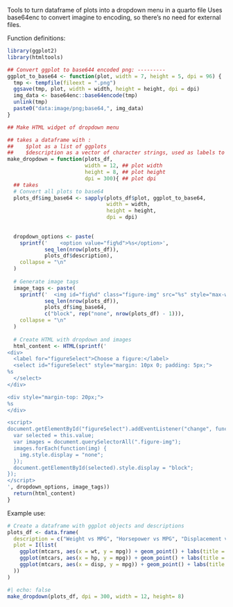 
Tools to turn dataframe of plots into a dropdown menu in a quarto file
Uses base64enc to convert imagine to encoding, so there's no need for external files. 


Function definitions:
```r
library(ggplot2)
library(htmltools)

## Convert ggplot to base644 encoded png: ---------
ggplot_to_base64 <- function(plot, width = 7, height = 5, dpi = 96) {
  tmp <- tempfile(fileext = ".png")
  ggsave(tmp, plot, width = width, height = height, dpi = dpi)
  img_data <- base64enc::base64encode(tmp)
  unlink(tmp)
  paste0("data:image/png;base64,", img_data)
}

## Make HTML widget of dropdown menu

## takes a dataframe with :
##    $plot as a list of ggplots
##    $description as a vector of character strings, used as labels to identify in the dropdown.
make_dropdown = function(plots_df, 
                         width = 12, ## plot width
                         height = 8, ## plot height
                         dpi = 300){ ## plot dpi
  ## takes
  # Convert all plots to base64
  plots_df$img_base64 <- sapply(plots_df$plot, ggplot_to_base64,
                                width = width,
                                height = height, 
                                dpi = dpi)
  
  
  dropdown_options <- paste(
    sprintf('    <option value="fig%d">%s</option>', 
            seq_len(nrow(plots_df)), 
            plots_df$description),
    collapse = "\n"
  )
  
  # Generate image tags
  image_tags <- paste(
    sprintf('  <img id="fig%d" class="figure-img" src="%s" style="max-width: 100%%; display: %s;">',
            seq_len(nrow(plots_df)),
            plots_df$img_base64,
            c("block", rep("none", nrow(plots_df) - 1))),
    collapse = "\n"
  )
  
  # Create HTML with dropdown and images
  html_content <- HTML(sprintf('
<div>
  <label for="figureSelect">Choose a figure:</label>
  <select id="figureSelect" style="margin: 10px 0; padding: 5px;">
%s
  </select>
</div>

<div style="margin-top: 20px;">
%s
</div>

<script>
document.getElementById("figureSelect").addEventListener("change", function() {
  var selected = this.value;
  var images = document.querySelectorAll(".figure-img");
  images.forEach(function(img) {
    img.style.display = "none";
  });
  document.getElementById(selected).style.display = "block";
});
</script>
', dropdown_options, image_tags))
  return(html_content)
}
```

Example use:

```r
# Create a dataframe with ggplot objects and descriptions
plots_df <- data.frame(
  description = c("Weight vs MPG", "Horsepower vs MPG", "Displacement vs MPG"),
  plot = I(list(
    ggplot(mtcars, aes(x = wt, y = mpg)) + geom_point() + labs(title = "Weight vs MPG"),
    ggplot(mtcars, aes(x = hp, y = mpg)) + geom_point() + labs(title = "Horsepower vs MPG"),
    ggplot(mtcars, aes(x = disp, y = mpg)) + geom_point() + labs(title = "Displacement vs MPG")
  ))
)
```

```r
#| echo: false
make_dropdown(plots_df, dpi = 300, width = 12, height= 8)
```